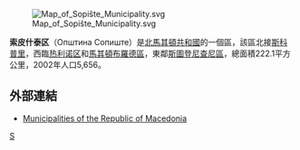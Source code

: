 [[File:Map_of_Sopište_Municipality.svg|right]]

'''索皮什泰区'''（Општина Сопиште）是[[北馬其頓共和國|北馬其頓共和國]]的一個區，該區北接[[斯科普里|斯科普里]]，西臨[[热利诺区|热利诺区]]和[[馬其頓布羅德區|馬其頓布羅德區]]，東鄰[[斯圖登尼查尼區|斯圖登尼查尼區]]，總面積222.1平方公里，2002年人口5,656。 

==外部連結==
*[https://web.archive.org/web/20100726162159/http://makedonija.name/municipalities.php Municipalities of the Republic of Macedonia]

{{北馬其頓行政區劃}}

[[Category:北马其顿行政区划|S]]


{{Macedonia-stub}}
